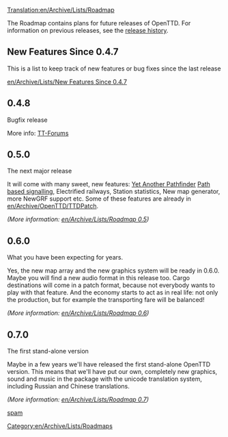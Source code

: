 [[Translation:en/Archive/Lists/Roadmap]]
[[Category:en/Archive/Lists/Roadmaps]]

The Roadmap contains plans for future releases of OpenTTD. For information on previous releases, see the [[en/Archive/OpenTTD/Main Page|release history]].

==New Features Since 0.4.7==

This is a list to keep track of new features or bug fixes since the last release

[[en/Archive/Lists/New Features Since 0.4.7]]

==0.4.8==
Bugfix release

More info:
[http://www.tt-forums.net/viewtopic.php?t=24806 TT-Forums]

==0.5.0==
The next major release

It will come with many sweet, new features: [[en/Archive/Manual/Yet Another Pathfinder|Yet Another Pathfinder]] [[en/Archive/Manual/Yet Another PBS Patch|Path based signalling]], Electrified railways, Station statistics, New map generator, more NewGRF support etc. Some of these features are already in [[en/Archive/OpenTTD/TTDPatch]].

''(More information: [[en/Archive/Lists/Roadmap 0.5]])''

==0.6.0==
What you have been expecting for years.

Yes, the new map array and the new graphics system will be ready in 0.6.0. Maybe you will find a new audio format in this release too. Cargo destinations will come in a patch format, because not everybody wants to play with that feature. And the economy starts to act as in real life: not only the production, but for example the transporting fare will be balanced!

''(More information: [[en/Archive/Lists/Roadmap 0.6]])''

==0.7.0==
The first stand-alone version

Maybe in a few years we'll have released the first stand-alone OpenTTD version. This means that we'll have put our own, completely new graphics, sound and music in the package with the unicode translation system, including Russian and Chinese translations.

''(More information: [[en/Archive/Lists/Roadmap 0.7]])''

[http:///www.abc.com/ spam]